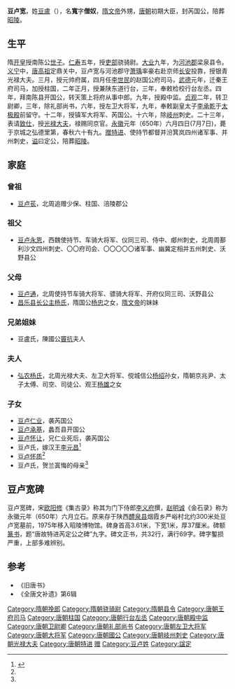 '''豆卢宽'''，姓[[豆盧|豆盧]]（{{bd|582年||650年|7月7日|}}），名'''寬'''字'''僧奴'''，[[隋文帝|隋文帝]]外甥，[[唐朝|唐朝]]初期大臣，封芮国公，陪葬[[唐昭陵|昭陵]]。



==生平==
隋[[开皇|开皇]]授南陈公[[世子|世子]]。[[仁寿_(隋朝)|仁寿]]五年，授[[吏部|吏部]]骁骑尉。[[大业_(年号)|大业]]九年，为[[河池郡|河池郡]]梁泉县令。[[义宁|义宁]]中，[[唐高祖|唐高祖]]定鼎关中，豆卢宽与河池郡守[[萧瑀|萧瑀]]率豪右赴京师[[长安|长安]]投靠，授银青光禄大夫。三月，授元帅府属，四月任[[李世民|李世民]]的赵国公府司马，[[武德|武德]]元年，迁秦王府司马，加授柱国，二年正月，授兼陕东道行台，三年，奉敕检校行台左丞。四年，拜南陈县开国公，转天策上将府从事中郎。九年，授殿中监。[[贞观|贞观]]二年，转卫尉卿，三年，除礼部尚书，六年，授左卫大将军，九年，奉敕副皇太子[[李承乾|李承乾]]于[[太极殿|太极殿]]前留守。十二年，授镇军大将军、芮国公。十六年，除[[岐州|岐州]]刺史。二十三年，表请[[致仕|致仕]]，授[[光禄大夫|光禄大夫]]，禄赐同京官。[[永徽|永徽]]元年（650年）六月四日(7月7日)，薨于京城之弘德里第，春秋六十有九。[[追赠|赠]][[特进|特进]]、使持节都督并汾箕岚四州诸军事、并州刺史，[[谥|谥]]曰定公，陪葬[[唐昭陵|昭陵]]。

==家庭==
===曾祖===
*[[豆卢苌|豆卢苌]]，北周追赠少保、柱国、涪陵郡公

===祖父===
*[[豆卢永恩|豆卢永恩]]，西魏使持节、车骑大将军、仪同三司、侍中、郕州刺史，北周周鄯利沙文四州刺史、〇〇府司会、〇〇〇〇〇诸军事、幽冀定相并五州刺史、沃野县公

===父母===
*[[豆卢通|豆卢通]]，北周使持节车骑大将军、骠骑大将军、开府仪同三司、沃野县公
*[[昌樂公主_(隋朝)|昌乐县长公主杨氏]]，隋国公[[楊忠_(北朝)|杨忠]]之女，[[隋文帝|隋文帝]]的妹妹

===兄弟姐妹===
*豆盧氏，陳國公[[竇抗|竇抗]]夫人

===夫人===
*[[弘农杨氏|弘农杨氏]]，北周光禄大夫、左卫大将军、傥城信公[[杨绍|杨绍]]孙女，隋朝京兆尹、太子太傅、司空、司徒公、观王[[杨雄_(隋朝)|杨雄]]之女

===子女===
*[[豆卢仁业|豆卢仁业]]，袭芮国公
*[[豆卢承基|豆卢承基]]，蠡吾县开国公
*[[豆卢怀让|豆卢怀让]]，兄仁业死后，袭芮国公
*豆卢氏，嫁汉王[[李元昌|李元昌]]<ref name=autogenerated1>{{Cite book | author = 刘文 / 杜镇 | title = 《陕西新见唐朝墓志》 | location =西安| publisher = 三秦出版社  | date=2022年2月  | pages =78-79|ISBN =9787551825757| accessdate =2022-06-12| url = | language= zh-hans| quote = }}</ref>
*[[豆卢怀质|豆卢怀质]]<ref name=autogenerated1 />
*豆卢氏，贺兰寘悔的母亲<ref name=autogenerated1 />

==豆卢宽碑==
豆卢宽碑，宋[[欧阳修|欧阳修]]《集古录》称其为门下侍郎[[李义府|李义府]]撰，[[赵明诚|赵明诚]]《金石录》称为永徽元年（650年）六月立石。原来存于陕西[[醴泉县|醴泉县]]烟霞乡严峪村北约300米处豆卢宽墓前，1975年移入昭陵博物馆。碑身首高3.61米，下宽1米，厚37厘米。碑额[[篆书|篆书]]，题“唐故特进芮定公之碑”九字。碑文正书，共32行，满行69字。碑字鏨损严重，上部多难辨别。
{{Quotation|
（上缺二十三字）能（缺十七字）之茂祉。若乃门〇〇保，地华卿相，〇膏腴之族，禀英杰之材，道契兴仁，功参造物，〇〇〇〇〇轸，指〇〇而联〇，阐芳言于来〇，〇彭烈于今古者，其定公之者乎！公讳宽，字〇奴，燕〇元帝之后，今为河南洛阳人也。黄轩之际，得姓者为贤，紫蒙之郊，开国者称贵。掩〇〇于遥代，总〇〇于〇年。〇〇〇而〇〇，〇〇〇而〇〇。慕〇〇〇德，〇〇〇〇〇，〇〇攸分，〇〇斯广。因功命氏，涉魏光周，图史纷纶，可略言矣。'''曾祖苌，魏使持节〇〇〇〇〇〇，周少保、柱国、涪陵郡公'''，誉〇清阶，〇凝紫微，嘉〇〇〇〇〇，缛礼备于〇〇。'''祖永恩，魏使持节车骑大将军、仪同三司、侍中、郕州刺史，周鄯利沙文四州刺史、〇〇府司会、〇〇〇〇〇诸军事、幽冀定相并五州刺史、沃野县公'''。〇〇范〇〇〇〇〇〇〇以临〇振芳〇〇〇〇。'''父通，周使持节车骑大将军、骠骑大将军、开府仪同三司、袭沃野县公'''，虎〇（上缺二十二字）千（缺十七字）洪州总管〇〇〇，器〇前修，艺优往册。荣肃雍于鲁馆，-{標}-绩誉于周行。公〇（缺四十字）于〇〇备览〇〇之言，尤慕六韬之术。袁杨之资既重，韩白之材兼妙，朝英（缺二十八字）居有康济之心，〇无台辅之〇。'''隋开皇〇年，授南陈公世子。仁寿五年，以献后挽郎，授吏部骁骑尉。大业九年，授河池郡梁泉县令'''。奉身清〇，处物〇平，财（缺十五字）虽〇屈〇〇〇常〇。于时，炎宇崩离，瀛区版荡。妖氛亘地，黑〇之路未夷；大浸稽天，白波之势方溢。公抚全阖境，密候昌期。遵卓令之〇风，〇肃〇之〇〇。义宁〇〇，〇〇率〇〇〇朝投义，蒙授银青光禄大夫。三月，授元帅府属。四月，转赵国公府司马。武德元年，迁秦王府司马，加授仪同。二年正月，授兼摄陕东道行台〇〇〇〇二〇〇〇〇〇。三年，奉敕检校行台左丞。'''四年，拜南陈县开国公，转天策上将府从事中郎'''。既而唐郊缵庆，代谷承天。〇资参乘之势，〇降知人之举。九年，授殿中监，典〇〇衮，趋〇〇渥。〇〇冠于朝〇，〇〇〇于皇揆。'''贞观二年，转卫尉卿'''。〇〇〇垣，仪〇汉服，掌宫屯于南北，总都丞于左右。追芳赵喜，匪懈为心；继踵辛毗，忘私效节。'''三年，除礼部尚书'''。北〇〇〇，南〇荆〇。八〇表其声望，万几由其损益。特赐龙泉之剑，荣礼轶于韩稜；弗避武贲之弓，忠劲超于朱穆。'''六年，授左卫大将军'''。职冠〇〇，宠优王济。〇皇流〇，〇叶恂恂之美；〇〇〇〇，〇〇〇〇之材。'''九年，奉敕副皇太子监国，于太极殿前留守'''。务极殷总，情兼调谕。警〇途于舜贰，诱义〇于尧储。中外式清，声华自远，殊荣既总，诫盈斯〇。每奉清问之〇，〇〇止足之诫。勇退〇〇，优诏不许。'''十二年，方遂所请，授镇军大将军、芮国公'''。位重黄初，德符清邃。挥金逸赏，无惭于二贤；让田高志，有-{踰}-于两国。〇子之道方叶，〇〇之命俄〇。'''十六年，除岐州刺史'''。〇〇右辅，寄〇左阳。迁南虢之〇，〇西吴之隩。京里钦其素誉，侯服仰其〇尘。'''廿三年，表请致仕，授光禄大夫，禄赐同京官'''。荣〇特羊，礼优行马。应兹〇秩，〇〇〇礼。〇园绮（缺十二字）陶陶之趣，〇〇〇〇之辉。三〇无-{徵}-，百年俄尽。'''永徽元年六月四日薨于京城之弘德里第，春秋六十有九'''。呜呼哀哉！惟公器具沉深，〇情建达，言行无玷，忠义有闻。爰在弱龄，早腾声誉。〇奉兴运，遽〇〇〇。委质藩朝，竭诚霸业。绸缪款遇，契阔旌麾。霜雪骤零，松筠无改。参玉幔，肃金鉦，振沉沙之奇，摧触山之〇。（缺七字）窦建德，〇徐圆朗，〇刘武周，破刘黑闼，搴旗陷敌，〇逾〇千；班赏畴庸，常居第一。登省闼，陪轩禁，历华寺，抚名藩，莫不循猛兼〇，弦韦适度。故得累彰〇〇，特简帝心。〇〇〇〇〇〇百馀纸〇〇〇〇〇迈〇伦。始庆悬车，阉嗟奔驷。〇〇〇〇悼缨佩衔悲，固以事切柳庄，情深随会者矣。诏曰：“念功惟旧，前哲之令图；悼往饰终，有国之通典。故光禄大夫、芮国公豆卢宽，〇名运始，累著勋庸。宣力〇朝，〇展臣节。入司〇〇，〇懃效于轩墀；出总华藩，洽美化于谣颂。奄然薨谢，震悼良深。永言徽烈，宜旌泉壤。可赠特进、使持节都督并汾箕岚四州诸军事、并州刺史，馀官封并如故，谥曰定公。赙绢布三百端，米粟三百石，陪葬昭陵，赐东园秘器，葬事所须，并令官给。仍令金紫光禄大夫、行光禄卿柳奭监护，都水使者〇〇〇〇〇，仪仗送至墓所往还。”'''夫人杨氏，〇〇周光禄大夫、左卫大将军、傥城信公绍之孙，隋京兆尹、太子太傅、司空、司徒公观王雄之女也'''，胄〇钟鼎，性禀幽闲。七德兼优，四〇〇〇。〇〇〇淑，早世清华。〇〇克隆，荣（缺十二字）诏曰：“故特进、并州都督、芮国公妻杨氏，操-{擬}-松筠，志济冰玉。景〇零落，弗逯朝荣。将启〇门之殡，欲〇同穴之〇。〇〇〇灵，式旌幽隧。〇〇芮国公〇〇〇〇〇〇〇〇〇，礼也。”'''长子成州刺史、上柱国、芮国公仁业，次子右卫将军、上柱国、蠡吾县开国公承基等'''，并夙承家范，早擅令名，〇〇〇〇〇〇〇方〇〇高阳〇〇〇参〇之〇〇〇〇〇〇〇哀〇〇，镂鼎刻钟，〇彰功伐。披文相质，载阐徽风。爰树丰碑，贻芳来叶。猥以虚薄，侧奉清尘。敢课〇〇，乃为铭曰：
<br>轩丘锡宇，蒙野开疆。树功分帝，率〇〇〇。〇基峻起，庆绪波长。家〇逾劭，台〇〇昌。
<br>涪陵抗节，望〇〇鄙。〇〇推诚，誉光图史。南陈袭庆，载扬风轨。显允君侯，克传遐祉。
<br>操植淹远。情期简素。〇〇玄成，〇〇〇度。义〇〇〇，〇〇沿〇。〇剑〇〇，〇〇〇〇。
<br>〇〇交丧，〇〇〇〇。〇慕〇〇，〇〇〇昱。鳞翼可附，公侯斯复。藩宇声驰，朝行誉穆。
<br>参赞机谋，升降轩陛。既列〇〇，还同聚米。曳履明光，〇〇〇〇。〇〇司城，〇〇〇〇。
<br>〇〇〇〇，志钦〇〇。散〇渔弋，〇〇禽尚。风〇〇清，霞襟犹畅。光阴遽尽，簪缨流怆。
<br>〇陵虚静，武图修直。鸟像既〇，鱼轩〇饰。两榇归兆，双旒赴域。加等斯降，荣哀兼〇。
<br>（缺十六字）〇〇寒日，〇〇秋云。伤哉陇树，无复〇勋。
}}


==参考==
* 《旧唐书》
* 《全唐文补遗》第6辑

[[Category:隋朝挽郎|Category:隋朝挽郎]]
[[Category:隋朝骁骑尉|Category:隋朝骁骑尉]]
[[Category:隋朝县令|Category:隋朝县令]]
[[Category:唐朝王府司马|Category:唐朝王府司马]]
[[Category:唐朝柱国|Category:唐朝柱国]]
[[Category:唐朝行台左丞|Category:唐朝行台左丞]]
[[Category:唐朝殿中监|Category:唐朝殿中监]]
[[Category:唐朝卫尉卿|Category:唐朝卫尉卿]]
[[Category:唐朝礼部尚书|Category:唐朝礼部尚书]]
[[Category:唐朝左卫大将军|Category:唐朝左卫大将军]]
[[Category:唐朝大将军|Category:唐朝大将军]]
[[Category:唐朝國公|Category:唐朝國公]]
[[Category:唐朝岐州刺史|Category:唐朝岐州刺史]]
[[Category:唐朝光禄大夫|Category:唐朝光禄大夫]]
[[Category:唐朝特进|Category:唐朝特进]]
[[Category:唐朝并州刺史|赠]]
[[Category:豆卢姓|Category:豆卢姓]]
[[Category:諡定|Category:諡定]]